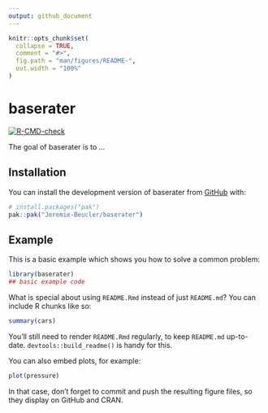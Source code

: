 ```yaml
---
output: github_document
---
```


<!-- README.md is generated from README.Rmd. Please edit that file -->

```r
knitr::opts_chunk$set(
  collapse = TRUE,
  comment = "#>",
  fig.path = "man/figures/README-",
  out.width = "100%"
)
```

# baserater

<!-- badges: start -->
[![R-CMD-check](https://github.com/Jeremie-Beucler/baserater/actions/workflows/R-CMD-check.yaml/badge.svg)](https://github.com/Jeremie-Beucler/baserater/actions/workflows/R-CMD-check.yaml)
<!-- badges: end -->

The goal of baserater is to ...

## Installation

You can install the development version of baserater from [GitHub](https://github.com/) with:

``` r
# install.packages("pak")
pak::pak("Jeremie-Beucler/baserater")
```

## Example

This is a basic example which shows you how to solve a common problem:

```r
library(baserater)
## basic example code
```

What is special about using `README.Rmd` instead of just `README.md`? You can include R chunks like so:

```r
summary(cars)
```

You'll still need to render `README.Rmd` regularly, to keep `README.md` up-to-date. `devtools::build_readme()` is handy for this.

You can also embed plots, for example:

```r
plot(pressure)
```

In that case, don't forget to commit and push the resulting figure files, so they display on GitHub and CRAN.
